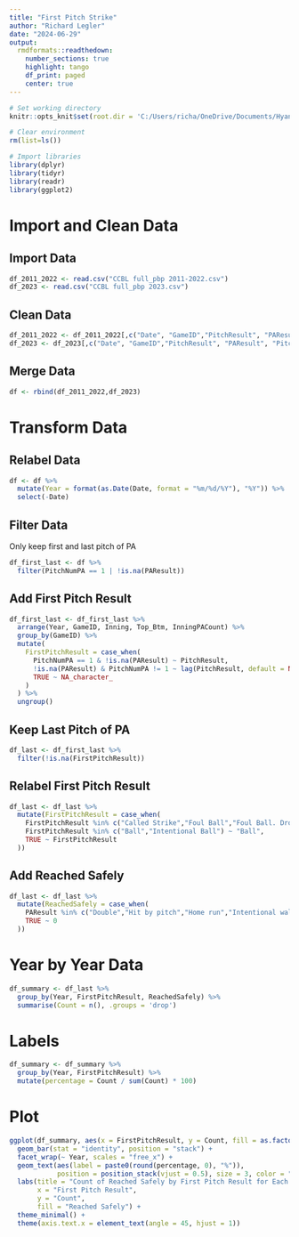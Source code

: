 ---
title: "First Pitch Strike"
author: "Richard Legler"
date: "2024-06-29"
output: 
  rmdformats::readthedown:
    number_sections: true
    highlight: tango
    df_print: paged
    center: true
---

```{r setup, include=FALSE}
# Set working directory
knitr::opts_knit$set(root.dir = 'C:/Users/richa/OneDrive/Documents/Hyannis Harbor Hawks/Cape Code Data')

# Clear environment
rm(list=ls())

# Import libraries
library(dplyr)
library(tidyr)
library(readr)
library(ggplot2)
```

# Import and Clean Data
## Import Data
```{r}
df_2011_2022 <- read.csv("CCBL full_pbp 2011-2022.csv")
df_2023 <- read.csv("CCBL full_pbp 2023.csv")
```

## Clean Data
```{r}
df_2011_2022 <- df_2011_2022[,c("Date", "GameID","PitchResult", "PAResult", "PitchNumPA", "Inning", "Top_Btm", "InningPACount")]
df_2023 <- df_2023[,c("Date", "GameID","PitchResult", "PAResult", "PitchNumPA", "Inning", "Top_Btm", "InningPACount")]
```

## Merge Data
```{r}
df <- rbind(df_2011_2022,df_2023)
```

# Transform Data
## Relabel Data
```{r}
df <- df %>%
  mutate(Year = format(as.Date(Date, format = "%m/%d/%Y"), "%Y")) %>%
  select(-Date)
```

## Filter Data
Only keep first and last pitch of PA
```{r}
df_first_last <- df %>%
  filter(PitchNumPA == 1 | !is.na(PAResult))
```

## Add First Pitch Result
```{r}
df_first_last <- df_first_last %>%
  arrange(Year, GameID, Inning, Top_Btm, InningPACount) %>%
  group_by(GameID) %>%
  mutate(
    FirstPitchResult = case_when(
      PitchNumPA == 1 & !is.na(PAResult) ~ PitchResult,
      !is.na(PAResult) & PitchNumPA != 1 ~ lag(PitchResult, default = NA),
      TRUE ~ NA_character_
    )
  ) %>%
  ungroup()
```

## Keep Last Pitch of PA
```{r}
df_last <- df_first_last %>%
  filter(!is.na(FirstPitchResult))
```

## Relabel First Pitch Result
```{r}
df_last <- df_last %>%
  mutate(FirstPitchResult = case_when(
    FirstPitchResult %in% c("Called Strike","Foul Ball","Foul Ball. Dropped fly(E2D)","Foul Ball. Dropped fly(E3D)","Foul Ball. Dropped fly(E5D)","Swinging Strike") ~ "Strike",
    FirstPitchResult %in% c("Ball","Intentional Ball") ~ "Ball",
    TRUE ~ FirstPitchResult
  ))
```

## Add Reached Safely
```{r}
df_last <- df_last %>%
  mutate(ReachedSafely = case_when(
    PAResult %in% c("Double","Hit by pitch","Home run","Intentional walk","Intentional Walk","Single","Triple","Walk") ~ 1,
    TRUE ~ 0
  ))
```

# Year by Year Data
```{r}
df_summary <- df_last %>%
  group_by(Year, FirstPitchResult, ReachedSafely) %>%
  summarise(Count = n(), .groups = 'drop')
```

# Labels
```{r}
df_summary <- df_summary %>%
  group_by(Year, FirstPitchResult) %>%
  mutate(percentage = Count / sum(Count) * 100)
```

# Plot
```{r}
ggplot(df_summary, aes(x = FirstPitchResult, y = Count, fill = as.factor(ReachedSafely))) +
  geom_bar(stat = "identity", position = "stack") +
  facet_wrap(~ Year, scales = "free_x") +
  geom_text(aes(label = paste0(round(percentage, 0), "%")), 
            position = position_stack(vjust = 0.5), size = 3, color = "white") +
  labs(title = "Count of Reached Safely by First Pitch Result for Each Year",
       x = "First Pitch Result",
       y = "Count",
       fill = "Reached Safely") +
  theme_minimal() +
  theme(axis.text.x = element_text(angle = 45, hjust = 1))
```

